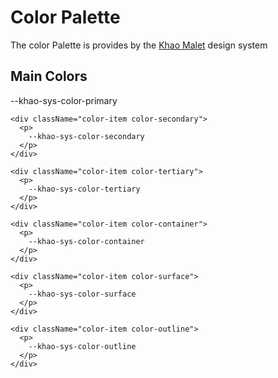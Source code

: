 
<Meta title="Color Palette" />

# Color Palette

The color Palette is provides by the [Khao Malet](https://www.npmjs.com/package/@der-reiskoch/khao-malet) design system


## Main Colors

<div className="sb-container">
  <div className='container'>
    <div className="color-item color-primary">
      <p>
        --khao-sys-color-primary
      </p>
    </div>

    <div className="color-item color-secondary">
      <p>
        --khao-sys-color-secondary
      </p>
    </div>

    <div className="color-item color-tertiary">
      <p>
        --khao-sys-color-tertiary
      </p>
    </div>

    <div className="color-item color-container">
      <p>
        --khao-sys-color-container
      </p>
    </div>

    <div className="color-item color-surface">
      <p>
        --khao-sys-color-surface
      </p>
    </div>

    <div className="color-item color-outline">
      <p>
        --khao-sys-color-outline
      </p>
    </div>

  </div>
 </div>

<style>
  {`
  .sb-container {
    margin-top: 24px;
    margin-bottom: 48px;
  }

  .container {
    display:flex;
    flex-direction: row;
    justify-content: flex-start;
    align-items: center;
    flex-wrap: wrap;
    gap: 2rem;
    
  }

  .color-item {
    display:flex;
    flex-direction: column;
    justify-content: center;
    align-items: center;
    font-weight: 800;
    width: 200px;
    height: 200px;
  }

  .color-primary {
      background-color: var(--khao-sys-color-primary);

      p {
        color: var(--khao-sys-color-on-primary) !important;
      }
  }

  .color-secondary {
      background-color: var(--khao-sys-color-secondary);

      p {
        color: var(--khao-sys-color-on-secondary) !important;
      }
  }

  .color-tertiary {
      background-color: var(--khao-sys-color-tertiary);

      p {
        color: var(--khao-sys-color-on-tertiary) !important;
      }
  }


  .color-container {
      background-color: var(--khao-sys-color-container);

      p {
        color: var(--khao-sys-color-on-container) !important;
      }
  }

  .color-surface {
      background-color: var(--khao-sys-color-surface);

      p {
        color: var(--khao-sys-color-on-surface) !important;
      }
  }

  .color-outline {
      background-color: var(--khao-ref-palette-neutral50);

      p {
        color: var(-khao-ref-palette-neutral80) !important;
      }
  }
  `}
</style>
